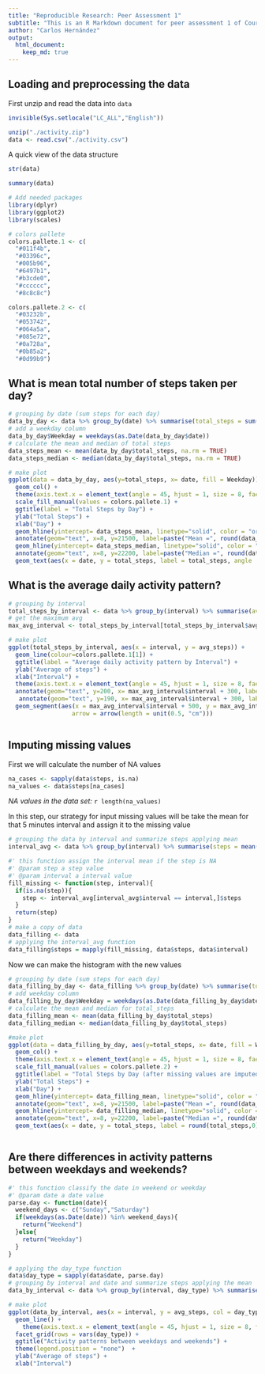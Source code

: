 ```yaml
---
title: "Reproducible Research: Peer Assessment 1"
subtitle: "This is an R Markdown document for peer assessment 1 of Coursera's Reproducible Research course."
author: "Carlos Hernández"
output: 
  html_document:
    keep_md: true
---
```



## Loading and preprocessing the data

First unzip and read the data into `data`

```r
invisible(Sys.setlocale("LC_ALL","English"))

unzip("./activity.zip")
data <- read.csv("./activity.csv")
```

A quick view of the data structure

```r
str(data)
```
```r
summary(data)
```

```r
# Add needed packages
library(dplyr)
library(ggplot2)
library(scales)

# colors pallete
colors.pallete.1 <- c(
  "#011f4b",
  "#03396c",
  "#005b96",
  "#6497b1",
  "#b3cde0",
  "#cccccc",
  "#8c8c8c")

colors.pallete.2 <- c(
  "#03232b",
  "#053742",
  "#064a5a",
  "#085e72",
  "#0a728a",
  "#0b85a2",
  "#0d99b9")
```

## What is mean total number of steps taken per day?

```r
# grouping by date (sum steps for each day) 
data_by_day <- data %>% group_by(date) %>% summarise(total_steps = sum(steps , na.rm = TRUE))
# add a weekday column
data_by_day$Weekday = weekdays(as.Date(data_by_day$date))
# calculate the mean and median of total steps
data_steps_mean <- mean(data_by_day$total_steps, na.rm = TRUE)
data_steps_median <- median(data_by_day$total_steps, na.rm = TRUE)

# make plot
ggplot(data = data_by_day, aes(y=total_steps, x= date, fill = Weekday)) +  
  geom_col() + 
  theme(axis.text.x = element_text(angle = 45, hjust = 1, size = 8, face = "bold"), legend.position = "top", panel.background = element_rect(fill = '#f1f1f1', colour = 'white')) + 
  scale_fill_manual(values = colors.pallete.1) +
  ggtitle(label = "Total Steps by Day") +
  ylab("Total Steps") +
  xlab("Day") +
  geom_hline(yintercept= data_steps_mean, linetype="solid", color = "orange", size=1.2) +
  annotate(geom="text", x=8, y=21500, label=paste("Mean =", round(data_steps_mean, 2)), color="orange") +
  geom_hline(yintercept= data_steps_median, linetype="solid", color = "blue", size=1) +
  annotate(geom="text", x=8, y=22200, label=paste("Median =", round(data_steps_median, 2)), color="blue")+
  geom_text(aes(x = date, y = total_steps, label = total_steps, angle  = 90, size = 2, hjust = -0.1), color = "#5ea5dd", show.legend = FALSE) 

```

## What is the average daily activity pattern?

```r
# grouping by interval
total_steps_by_interval <- data %>% group_by(interval) %>% summarise(avg_steps = mean(steps, na.rm=TRUE))
# get the maximum avg
max_avg_interval <- total_steps_by_interval[total_steps_by_interval$avg_steps == max(total_steps_by_interval$avg_steps),]

# make plot
ggplot(total_steps_by_interval, aes(x = interval, y = avg_steps)) +
  geom_line(colour=colors.pallete.1[1]) +
  ggtitle(label = "Average daily activity pattern by Interval") +
  ylab("Average of steps") +
  xlab("Interval") +
  theme(axis.text.x = element_text(angle = 45, hjust = 1, size = 8, face = "bold"), legend.position = "top", panel.background = element_rect(fill = "#f1f1f1", colour = 'white')) + 
  annotate(geom="text", y=200, x= max_avg_interval$interval + 300, label= paste("Maximun average = ", round(max_avg_interval$avg_steps ,2)), color="red") +
   annotate(geom="text", y=190, x= max_avg_interval$interval + 300, label= paste("Interval = ", round(max_avg_interval$interval ,2)), color="red") +
  geom_segment(aes(x = max_avg_interval$interval + 500, y = max_avg_interval$avg_steps + 10, xend = max_avg_interval$interval, yend = max_avg_interval$avg_steps),
                  arrow = arrow(length = unit(0.5, "cm")))



```

## Imputing missing values

First we will calculate the number of NA values

```r
na_cases <- sapply(data$steps, is.na)
na_values <- data$steps[na_cases]
```
*NA values in the data set:*  `r length(na_values)`

In this step, our strategy for input missing values will be take the mean for that 5 minutes interval and assign it to the missing value

```r
# grouping the data by interval and summarize steps applying mean 
interval_avg <- data %>% group_by(interval) %>% summarise(steps = mean(steps, na.rm=TRUE))

#' this function assign the interval mean if the step is NA
#' @param step a step value
#' @param interval a interval value
fill_missing <- function(step, interval){
  if(is.na(step)){
    step <- interval_avg[interval_avg$interval == interval,]$steps
  }
  return(step)
}
# make a copy of data 
data_filling <- data
# applying the interval_avg function
data_filling$steps = mapply(fill_missing, data$steps, data$interval)
```

Now we can make the histogram with the new values

```r
# grouping by date (sum steps for each day)
data_filling_by_day <- data_filling %>% group_by(date) %>% summarise(total_steps = sum(steps))
# add weekday column
data_filling_by_day$Weekday = weekdays(as.Date(data_filling_by_day$date))
# calculate the mean and median for total_steps
data_filling_mean <- mean(data_filling_by_day$total_steps)
data_filling_median <- median(data_filling_by_day$total_steps)

#make plot
ggplot(data = data_filling_by_day, aes(y=total_steps, x= date, fill = Weekday)) +  
  geom_col() + 
  theme(axis.text.x = element_text(angle = 45, hjust = 1, size = 8, face = "bold"), legend.position = "top", panel.background = element_rect(fill = '#f1f1f1', colour = 'white')) + 
  scale_fill_manual(values = colors.pallete.2) +
  ggtitle(label = "Total Steps by Day (after missing values are imputed)") +
  ylab("Total Steps") +
  xlab("Day") +
  geom_hline(yintercept= data_filling_mean, linetype="solid", color = "orange", size=1.2) +
  annotate(geom="text", x=8, y=21500, label=paste("Mean =", round(data_filling_mean, 2)), color="orange") +
  geom_hline(yintercept= data_filling_median, linetype="solid", color = "blue", size=1) +
  annotate(geom="text", x=8, y=22200, label=paste("Median =", round(data_filling_median, 2)), color="blue")+
  geom_text(aes(x = date, y = total_steps, label = round(total_steps,0), angle  = 90, size = 2, hjust = -0.1), color = "#5ea5dd", show.legend = FALSE) 



```

## Are there differences in activity patterns between weekdays and weekends?

```r

#' this function classify the date in weekend or weekday 
#' @param date a date value
parse.day <- function(date){
  weekend_days <- c("Sunday","Saturday")
  if(weekdays(as.Date(date)) %in% weekend_days){
    return("Weekend")
  }else{
    return("Weekday")
  }
}

# applying the day_type function
data$day_type = sapply(data$date, parse.day)
# grouping by interval and date and summarize steps applying the mean
data_by_interval <- data %>% group_by(interval, day_type) %>% summarise(avg_steps = mean(steps, na.rm=TRUE))

# make plot
ggplot(data_by_interval, aes(x = interval, y = avg_steps, col = day_type)) +
  geom_line() +
    theme(axis.text.x = element_text(angle = 45, hjust = 1, size = 8, face = "bold"), legend.position = "top", panel.background = element_rect(fill = '#f1f1f1', colour = 'white')) + 
  facet_grid(rows = vars(day_type)) +
  ggtitle("Activity patterns between weekdays and weekends") +
  theme(legend.position = "none")  +
  ylab("Average of steps") +
  xlab("Interval") 

```













